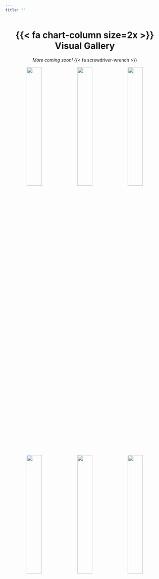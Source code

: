 ```yaml
---
title: ""
---
```


::: column-page
<center>

# {{< fa chart-column size=2x >}} Visual Gallery

*More coming soon!* {{< fa screwdriver-wrench >}}

</center>
:::

::: column-screen-inset
<center>

<p>![](images/dynamic/alone.png){width="31%"} ![](images/dynamic/birds.png){width="31%"} ![](images/dynamic/art-history-v2.png){width="31%"}</p>

<p>![](images/dynamic/buses.png){width="31%"} ![](images/dynamic/atl-burg-2021.png){width="31%"} ![](images/dynamic/daily-rfid-dist-v3.png){width="31%"}</p>

</center>
:::
